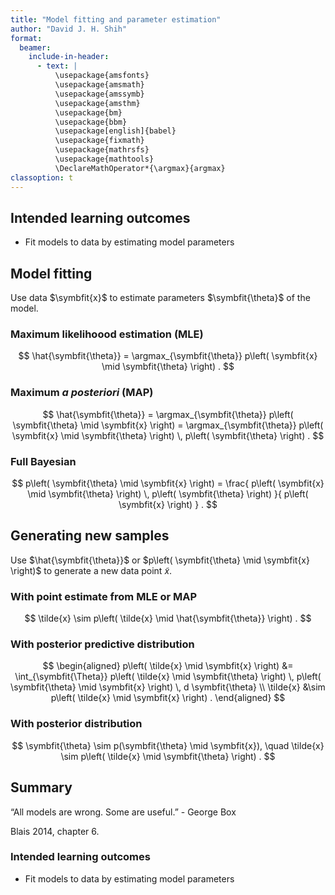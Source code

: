 ```yaml
---
title: "Model fitting and parameter estimation"
author: "David J. H. Shih"
format:
  beamer:
    include-in-header:
      - text: |
          \usepackage{amsfonts}
          \usepackage{amsmath}
          \usepackage{amssymb}
          \usepackage{amsthm}
          \usepackage{bm}
          \usepackage{bbm}
          \usepackage[english]{babel}
          \usepackage{fixmath}
          \usepackage{mathrsfs}
          \usepackage{mathtools}
          \DeclareMathOperator*{\argmax}{argmax}
classoption: t  
---
```


## Intended learning outcomes {.c}

- Fit models to data by estimating model parameters


## Model fitting

Use data $\symbfit{x}$ to estimate parameters $\symbfit{\theta}$ of the model.

### Maximum likelihoood estimation (MLE)
$$
\hat{\symbfit{\theta}} 
 = \argmax_{\symbfit{\theta}}
  p\left( \symbfit{x} \mid \symbfit{\theta} \right) .
$$

### Maximum *a posteriori* (MAP)
$$
\hat{\symbfit{\theta}} 
 = \argmax_{\symbfit{\theta}}
  p\left( \symbfit{\theta} \mid \symbfit{x} \right)
 = \argmax_{\symbfit{\theta}}
  p\left( \symbfit{x} \mid \symbfit{\theta} \right) \,
  p\left( \symbfit{\theta} \right) .
$$

### Full Bayesian
$$
p\left( \symbfit{\theta} \mid \symbfit{x} \right)
 = \frac{
  p\left( \symbfit{x} \mid \symbfit{\theta} \right) \,
  p\left( \symbfit{\theta} \right)
 }{
  p\left( \symbfit{x} \right)
 } .
$$

## Generating new samples

Use $\hat{\symbfit{\theta}}$ or 
$p\left( \symbfit{\theta} \mid \symbfit{x} \right)$ to generate 
a new data point $\tilde{x}$.

### With point estimate from MLE or MAP
$$
\tilde{x} \sim 
 p\left( \tilde{x} \mid \hat{\symbfit{\theta}} \right) .
$$

### With posterior predictive distribution
$$
\begin{aligned}
p\left( \tilde{x} \mid \symbfit{x} \right)
 &= \int_{\symbfit{\Theta}}
  p\left( \tilde{x} \mid \symbfit{\theta} \right) \,
  p\left( \symbfit{\theta} \mid \symbfit{x} \right) \,
 d \symbfit{\theta}  \\
\tilde{x}
 &\sim p\left( \tilde{x} \mid \symbfit{x} \right) .
\end{aligned}
$$

### With posterior distribution
$$
\symbfit{\theta}
 \sim p(\symbfit{\theta} \mid \symbfit{x}), \quad
\tilde{x}
 \sim p\left( \tilde{x} \mid \symbfit{\theta} \right) .
$$


## Summary

"All models are wrong. Some are useful."
- George Box

\bigskip

Blais 2014, chapter 6.


### Intended learning outcomes {.c}

- Fit models to data by estimating model parameters
